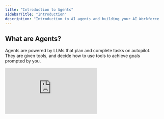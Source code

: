 ```yaml
---
title: "Introduction to Agents"
sidebarTitle: "Introduction"
description: "Introduction to AI agents and building your AI Workforce!"
---
```


## What are Agents?

Agents are powered by LLMs that plan and complete tasks on autopilot. They are given tools, and decide how to use tools to achieve goals prompted by you.


<div
  style={{
    width: '100%',
    position: 'relative',
    paddingTop: '56.25%',
  }}>
  <iframe
    src="https://cdn.embedly.com/widgets/media.html?src=https%3A%2F%2Ffast.wistia.net%2Fembed%2Fiframe%2F8015gnxsr6&display_name=Wistia%2C+Inc.&url=https%3A%2F%2Frelevanceai.wistia.com%2Fmedias%2F8015gnxsr6&image=https%3A%2F%2Fembed-ssl.wistia.com%2Fdeliveries%2F1e4f3292ee5edc1cfaa4f54efdd41365.jpg%3Fimage_crop_resized%3D960x540&key=96f1f04c5f4143bcb0f2e68c87d65feb&type=text%2Fhtml&schema=wistia"
    frameBorder="0"
    style={{
      position: 'absolute',
      top: 0,left: 0, width: '100%', height: '100%',
      border: '3px solid #5E43CE',
      borderRadius: '10px',
    }}/>
</div>
Please Note: The video above uses an older UI of our platform the information

## What are the benefits of an AI Agent?
<Steps>
  <Step title="Scales to meet demand">
    Agents can flex with your needs, handling seasonal or regional spikes in activity-especially useful in industries like education, hospitality, and finance.
  </Step>
  <Step title="Increases engagement">
    Automate repetitive tasks so your team can focus on high-value work. Sales teams, for example, use agents to qualify leads, freeing reps to close deals.
  </Step>
  <Step title="Learns from experience">
    If an agent doesn’t know something, it can escalate to a human, store the answer, and use it next time. Ours posts unknowns to Slack for fast input and learning.
  </Step>
  <Step title="Works solo or with you">
    Agents can run fully autonomously or in co-pilot mode. One of ours builds Webflow pages daily—no human touch required.
  </Step>
  <Step title="Responds flexibly">
    Unlike rule-based tools, agents adapt their responses to each task. A support agent might troubleshoot one day and resolve billing the next.
  </Step>
</Steps>


## Where are Agents most useful?

AI agents excel in roles requiring consistent execution of complex but well-defined processes, such as:

- **Customer Support**: Handling routine inquiries, troubleshooting common issues, and escalating complex problems to human agents
- **Sales Qualification**: Engaging with prospects, gathering initial information, and identifying promising leads
- **Content Creation**: Generating drafts of routine documents, reports, and communications
- **Data Analysis**: Processing and summarizing large volumes of information to extract actionable insights
- **Scheduling and Coordination**: Managing calendars, setting up meetings, and sending reminders


## How to get the most from your Agents?

When inventing or creating an agent, you'd want to utilize domain expertise or model an agent after a Domain expert::

1. **Start with clear objectives**: Define specific tasks and goals for your agents
2. **Provide quality knowledge bases**: Equip agents with comprehensive, up-to-date information
3. **Establish escalation protocols**: Create clear paths for agents to involve humans when needed
4. **Monitor and refine**: Regularly review agent performance and make adjustments
5. **Integrate with existing systems**: Connect agents to your current tools and workflows

By thoughtfully implementing AI agents, organizations can enhance productivity, improve customer experiences, and free human employees to focus on work that requires creativity, empathy, and strategic thinking.


## [Ready to get started with AI agents? See our Quick Start Guide](/agent/quickstart-guide)


